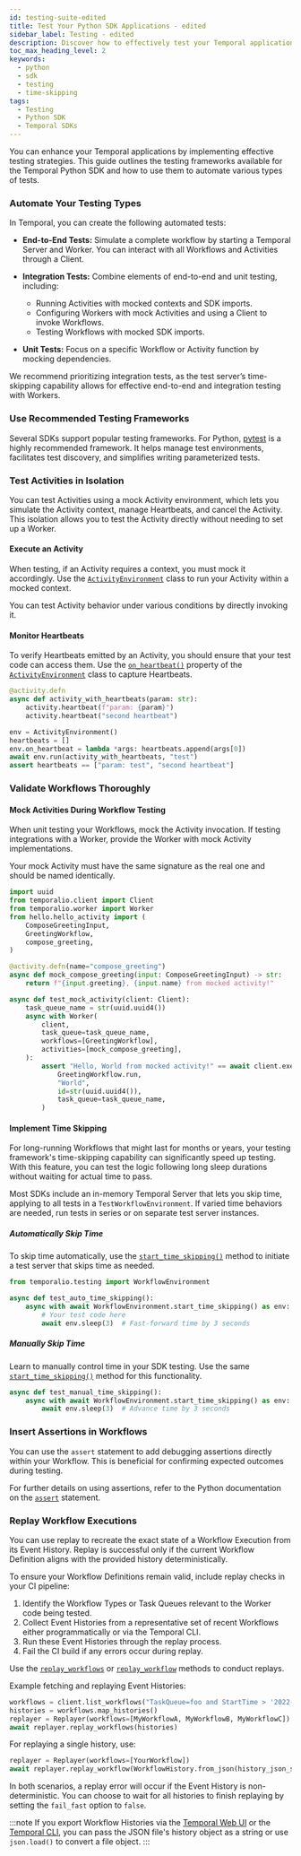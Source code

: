 ```yaml
---
id: testing-suite-edited
title: Test Your Python SDK Applications - edited
sidebar_label: Testing - edited
description: Discover how to effectively test your Temporal applications with the Python SDK. This guide covers strategies for Workflow and integration testing, including end-to-end, integration, and unit tests. Learn to use mocked Activities, skip time in tests, and replay Workflow Executions.
toc_max_heading_level: 2
keywords:
  - python
  - sdk
  - testing
  - time-skipping
tags:
  - Testing
  - Python SDK
  - Temporal SDKs
---
```


You can enhance your Temporal applications by implementing effective testing strategies. This guide outlines the testing frameworks available for the Temporal Python SDK and how to use them to automate various types of tests.

### Automate Your Testing Types

In Temporal, you can create the following automated tests:

- **End-to-End Tests:** Simulate a complete workflow by starting a Temporal Server and Worker. You can interact with all Workflows and Activities through a Client.
  
- **Integration Tests:** Combine elements of end-to-end and unit testing, including:
  - Running Activities with mocked contexts and SDK imports.
  - Configuring Workers with mock Activities and using a Client to invoke Workflows.
  - Testing Workflows with mocked SDK imports.

- **Unit Tests:** Focus on a specific Workflow or Activity function by mocking dependencies.

We recommend prioritizing integration tests, as the test server’s time-skipping capability allows for effective end-to-end and integration testing with Workers.

### Use Recommended Testing Frameworks

Several SDKs support popular testing frameworks. For Python, [pytest](https://docs.pytest.org/) is a highly recommended framework. It helps manage test environments, facilitates test discovery, and simplifies writing parameterized tests.

### Test Activities in Isolation

You can test Activities using a mock Activity environment, which lets you simulate the Activity context, manage Heartbeats, and cancel the Activity. This isolation allows you to test the Activity directly without needing to set up a Worker.

#### Execute an Activity

When testing, if an Activity requires a context, you must mock it accordingly. Use the [`ActivityEnvironment`](https://python.temporal.io/temporalio.testing.ActivityEnvironment.html) class to run your Activity within a mocked context.

You can test Activity behavior under various conditions by directly invoking it.

#### Monitor Heartbeats

To verify Heartbeats emitted by an Activity, you should ensure that your test code can access them. Use the [`on_heartbeat()`](https://python.temporal.io/temporalio.testing.ActivityEnvironment.html#on_heartbeat) property of the [`ActivityEnvironment`](https://python.temporal.io/temporalio.testing.ActivityEnvironment.html) class to capture Heartbeats.

```python
@activity.defn
async def activity_with_heartbeats(param: str):
    activity.heartbeat(f"param: {param}")
    activity.heartbeat("second heartbeat")

env = ActivityEnvironment()
heartbeats = []
env.on_heartbeat = lambda *args: heartbeats.append(args[0])
await env.run(activity_with_heartbeats, "test")
assert heartbeats == ["param: test", "second heartbeat"]
```

### Validate Workflows Thoroughly

#### Mock Activities During Workflow Testing

When unit testing your Workflows, mock the Activity invocation. If testing integrations with a Worker, provide the Worker with mock Activity implementations.

Your mock Activity must have the same signature as the real one and should be named identically.

```python
import uuid
from temporalio.client import Client
from temporalio.worker import Worker
from hello.hello_activity import (
    ComposeGreetingInput,
    GreetingWorkflow,
    compose_greeting,
)

@activity.defn(name="compose_greeting")
async def mock_compose_greeting(input: ComposeGreetingInput) -> str:
    return f"{input.greeting}, {input.name} from mocked activity!"

async def test_mock_activity(client: Client):
    task_queue_name = str(uuid.uuid4())
    async with Worker(
        client,
        task_queue=task_queue_name,
        workflows=[GreetingWorkflow],
        activities=[mock_compose_greeting],
    ):
        assert "Hello, World from mocked activity!" == await client.execute_workflow(
            GreetingWorkflow.run,
            "World",
            id=str(uuid.uuid4()),
            task_queue=task_queue_name,
        )
```

#### Implement Time Skipping

For long-running Workflows that might last for months or years, your testing framework's time-skipping capability can significantly speed up testing. With this feature, you can test the logic following long sleep durations without waiting for actual time to pass.

Most SDKs include an in-memory Temporal Server that lets you skip time, applying to all tests in a `TestWorkflowEnvironment`. If varied time behaviors are needed, run tests in series or on separate test server instances.

##### Automatically Skip Time

To skip time automatically, use the [`start_time_skipping()`](https://python.temporal.io/temporalio.testing.WorkflowEnvironment.html#start_time_skipping) method to initiate a test server that skips time as needed.

```python
from temporalio.testing import WorkflowEnvironment

async def test_auto_time_skipping():
    async with await WorkflowEnvironment.start_time_skipping() as env:
        # Your test code here
        await env.sleep(3)  # Fast-forward time by 3 seconds
```

##### Manually Skip Time

Learn to manually control time in your SDK testing. Use the same [`start_time_skipping()`](https://python.temporal.io/temporalio.testing.WorkflowEnvironment.html#start_time_skipping) method for this functionality.

```python
async def test_manual_time_skipping():
    async with await WorkflowEnvironment.start_time_skipping() as env:
        await env.sleep(3)  # Advance time by 3 seconds
```

### Insert Assertions in Workflows

You can use the `assert` statement to add debugging assertions directly within your Workflow. This is beneficial for confirming expected outcomes during testing.

For further details on using assertions, refer to the Python documentation on the [`assert`](https://docs.python.org/3/reference/simple_stmts.html#the-assert-statement) statement.

### Replay Workflow Executions

You can use replay to recreate the exact state of a Workflow Execution from its Event History. Replay is successful only if the current Workflow Definition aligns with the provided history deterministically.

To ensure your Workflow Definitions remain valid, include replay checks in your CI pipeline:

1. Identify the Workflow Types or Task Queues relevant to the Worker code being tested.
2. Collect Event Histories from a representative set of recent Workflows either programmatically or via the Temporal CLI.
3. Run these Event Histories through the replay process.
4. Fail the CI build if any errors occur during replay.

Use the [`replay_workflows`](https://python.temporal.io/temporalio.worker.Replayer.html#replay_workflows) or [`replay_workflow`](https://python.temporal.io/temporalio.worker.Replayer.html#replay_workflow) methods to conduct replays.

Example fetching and replaying Event Histories:

```python
workflows = client.list_workflows("TaskQueue=foo and StartTime > '2022-01-01T12:00:00'")
histories = workflows.map_histories()
replayer = Replayer(workflows=[MyWorkflowA, MyWorkflowB, MyWorkflowC])
await replayer.replay_workflows(histories)
```

For replaying a single history, use:

```python
replayer = Replayer(workflows=[YourWorkflow])
await replayer.replay_workflow(WorkflowHistory.from_json(history_json_str))
```

In both scenarios, a replay error will occur if the Event History is non-deterministic. You can choose to wait for all histories to finish replaying by setting the `fail_fast` option to `false`.

:::note
If you export Workflow Histories via the [Temporal Web UI](/web-ui) or the [Temporal CLI](/cli), you can pass the JSON file's history object as a string or use `json.load()` to convert a file object.
:::
